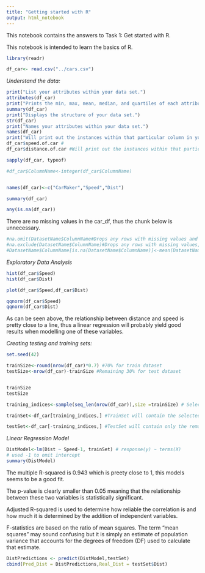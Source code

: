 ```yaml
---
title: "Getting started with R"
output: html_notebook
---
```


This notebook contains the answers to Task 1: Get started with R.

This notebook is intended to learn the basics of R.

```r
library(readr)

```


```r
df_car<- read.csv("../cars.csv")

```

*Understand the data:*

```r
print("List your attributes within your data set.")
attributes(df_car)
print("Prints the min, max, mean, median, and quartiles of each attribute.")
summary(df_car)
print("Displays the structure of your data set.")
str(df_car)
print("Names your attributes within your data set.")
names(df_car)
print("Will print out the instances within that particular column in your data set.")
df_car$speed.of.car #
df_car$distance.of.car #Will print out the instances within that particular column in your data set.
```

```r
sapply(df_car, typeof)

#df_car$ColumnName<-integer(df_car$ColumnName)



```

```r
names(df_car)<-c("CarMaker","Speed","Dist") 

```


```r
summary(df_car)

any(is.na(df_car))

```
There are no missing values in the car_df, thus the chunk below is unnecessary.

```r
#na.omit(DatasetName$ColumnName#Drops any rows with missing values and omits them forever.
#na.exclude(DatasetName$ColumnName)#Drops any rows with missing values, but keeps track of where they were.
#DatasetName$ColumnName[is.na(DatasetName$ColumnName)]<-mean(DatasetName$ColumnName,na.rm = TRUE) #Replace the missing values with the mean
```

*Exploratory Data Analysis*

```r
hist(df_car$Speed)
hist(df_car$Dist)
```



```r
plot(df_car$Speed,df_car$Dist)
```


```r
qqnorm(df_car$Speed)
qqnorm(df_car$Dist)
```

As can be seen above, the relationship between distance and speed is pretty close to a line, thus a linear regression will probably yield good results when modelling one of these variables.

*Creating testing and training sets:*



```r
set.seed(42)

trainSize<-round(nrow(df_car)*0.7) #70% for train dataset
testSize<-nrow(df_car)-trainSize #Remaining 30% for test dataset


trainSize
testSize
```
```r
training_indices<-sample(seq_len(nrow(df_car)),size =trainSize) # Select random sample of row numbers with size 'trainsize'

trainSet<-df_car[training_indices,] #TrainSet will contain the selected indices.

testSet<-df_car[-training_indices,] #TestSet will contain only the remaining rows that have not been selected.
```

*Linear Regression Model*

```r
DistModel<-lm(Dist ~ Speed-1, trainSet) # response(y) ~ terms(X)
# used -1 to omit intercept
summary(DistModel)
```
The multiple R-squared is 0.943 which is preety close to 1, this models seems to be a good fit.

The p-value is clearly smaller than 0.05 meaning that the relationship between these two variables is statistically significant.

Adjusted R-squared is used to determine how reliable the correlation is and how much it is determined by the addition of independent variables.

F-statistics are based on the ratio of mean squares. The term “mean squares” may sound confusing but it is simply an estimate of population variance that accounts for the degrees of freedom (DF) used to calculate that estimate.

```r
DistPredictions <- predict(DistModel,testSet)
cbind(Pred_Dist = DistPredictions,Real_Dist = testSet$Dist)
```

